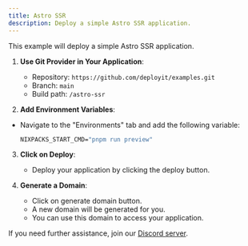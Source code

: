 ```yaml
---
title: Astro SSR
description: Deploy a simple Astro SSR application.
---
```



This example will deploy a simple Astro SSR application.


1. **Use Git Provider in Your Application**:
   - Repository: `https://github.com/deployit/examples.git`
   - Branch: `main`
   - Build path: `/astro-ssr`

2. **Add Environment Variables**:
- Navigate to the "Environments" tab and add the following variable:
   ```cmd
   NIXPACKS_START_CMD="pnpm run preview"
   ```

3. **Click on Deploy**:
   - Deploy your application by clicking the deploy button.

4. **Generate a Domain**:
    - Click on generate domain button.
    - A new domain will be generated for you.
    - You can use this domain to access your application.

If you need further assistance, join our [Discord server](https://discord.com/invite/2tBnJ3jDJc).